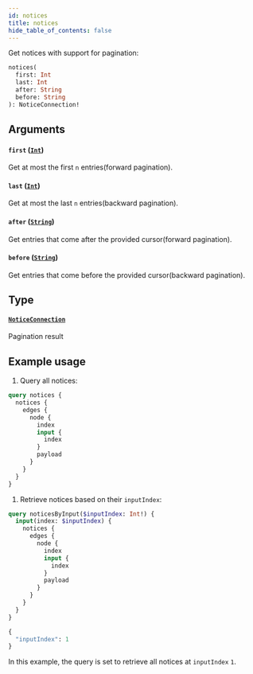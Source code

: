 ```yaml
---
id: notices
title: notices
hide_table_of_contents: false
---
```



Get notices with support for pagination:

```graphql
notices(
  first: Int
  last: Int
  after: String
  before: String
): NoticeConnection!
```


## Arguments

#### `first` ([`Int`](../../scalars/int))
Get at most the first `n` entries(forward pagination).



#### `last` ([`Int`](../../scalars/int))
Get at most the last `n` entries(backward pagination).



#### `after` ([`String`](../../scalars/string))
Get entries that come after the provided cursor(forward pagination).



#### `before` ([`String`](../../scalars/string))
Get entries that come before the provided cursor(backward pagination).



## Type

#### [`NoticeConnection`](../../objects/notice-connection)

Pagination result

## Example usage

1. Query all notices:

  ```graphql
  query notices {
    notices {
      edges {
        node {
          index
          input {
            index
          }
          payload
        }
      }
    }
  }
  ```

  1. Retrieve notices based on their `inputIndex`:

  ```graphql
  query noticesByInput($inputIndex: Int!) {
    input(index: $inputIndex) {
      notices {
        edges {
          node {
            index
            input {
              index
            }
            payload
          }
        }
      }
    }
  }
  ```

  ```graphql
  {
    "inputIndex": 1
  }
  ```

  In this example, the query is set to retrieve all notices at `inputIndex` `1`.